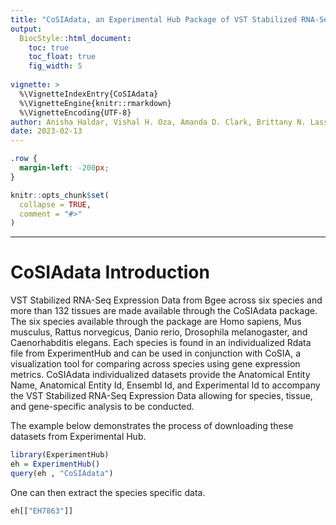 ```yaml
---
title: "CoSIAdata, an Experimental Hub Package of VST Stabilized RNA-Seq Data that accompanies the CoSIA Package"
output: 
  BiocStyle::html_document:
    toc: true
    toc_float: true
    fig_width: 5
    
vignette: >
  %\VignetteIndexEntry{CoSIAdata}
  %\VignetteEngine{knitr::rmarkdown}
  %\VignetteEncoding{UTF-8}
author: Anisha Haldar, Vishal H. Oza, Amanda D. Clark, Brittany N. Lasseigne
date: 2023-02-13
---
```


```css
.row {
  margin-left: -200px;
}
```


```r
knitr::opts_chunk$set(
  collapse = TRUE,
  comment = "#>"
)
```


**** 
# CoSIAdata Introduction

VST Stabilized RNA-Seq Expression Data from Bgee across six species and more than 132 tissues are made available through the CoSIAdata package. The six species available through the package are Homo sapiens, Mus musculus, Rattus norvegicus, Danio rerio, Drosophila melanogaster, and Caenorhabditis elegans. Each species is found in an individualized Rdata file from ExperimentHub and can be used in conjunction with CoSIA, a visualization tool for comparing across species using gene expression metrics. CoSIAdata individualized datasets provide the Anatomical Entity Name, Anatomical Entity Id, Ensembl Id, and Experimental Id to accompany the VST Stabilized RNA-Seq Expression Data allowing for species, tissue, and gene-specific analysis to be conducted. 

The example below demonstrates the process of downloading these datasets from Experimental Hub.

```r
library(ExperimentHub)
eh = ExperimentHub()
query(eh , "CoSIAdata")
```

One can then extract the species specific data.
```r
eh[["EH7863"]]
```


